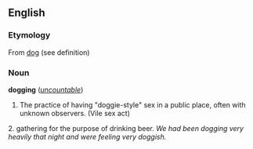 ==English==
===Etymology===
From [[dog]] (see definition)

===Noun===
'''dogging''' (''[[uncountable]]'')

#The practice of having "doggie-style" sex in a public place, often with unknown observers. (Vile sex act)
2. gathering for the purpose of drinking beer. '' We had been dogging very heavily that night and were feeling very doggish. ''